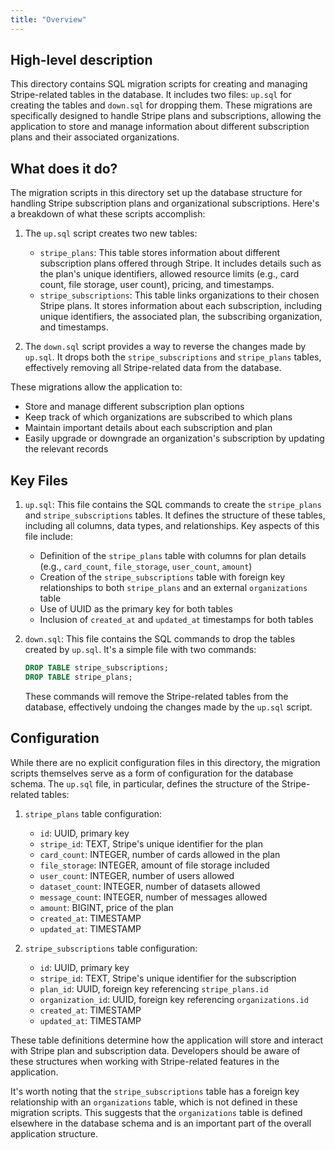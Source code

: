 ```yaml
---
title: "Overview"
---
```


## High-level description
This directory contains SQL migration scripts for creating and managing Stripe-related tables in the database. It includes two files: `up.sql` for creating the tables and `down.sql` for dropping them. These migrations are specifically designed to handle Stripe plans and subscriptions, allowing the application to store and manage information about different subscription plans and their associated organizations.

## What does it do?
The migration scripts in this directory set up the database structure for handling Stripe subscription plans and organizational subscriptions. Here's a breakdown of what these scripts accomplish:

1. The `up.sql` script creates two new tables:
   - `stripe_plans`: This table stores information about different subscription plans offered through Stripe. It includes details such as the plan's unique identifiers, allowed resource limits (e.g., card count, file storage, user count), pricing, and timestamps.
   - `stripe_subscriptions`: This table links organizations to their chosen Stripe plans. It stores information about each subscription, including unique identifiers, the associated plan, the subscribing organization, and timestamps.

2. The `down.sql` script provides a way to reverse the changes made by `up.sql`. It drops both the `stripe_subscriptions` and `stripe_plans` tables, effectively removing all Stripe-related data from the database.

These migrations allow the application to:
- Store and manage different subscription plan options
- Keep track of which organizations are subscribed to which plans
- Maintain important details about each subscription and plan
- Easily upgrade or downgrade an organization's subscription by updating the relevant records

## Key Files

1. `up.sql`:
   This file contains the SQL commands to create the `stripe_plans` and `stripe_subscriptions` tables. It defines the structure of these tables, including all columns, data types, and relationships. Key aspects of this file include:
   - Definition of the `stripe_plans` table with columns for plan details (e.g., `card_count`, `file_storage`, `user_count`, `amount`)
   - Creation of the `stripe_subscriptions` table with foreign key relationships to both `stripe_plans` and an external `organizations` table
   - Use of UUID as the primary key for both tables
   - Inclusion of `created_at` and `updated_at` timestamps for both tables

2. `down.sql`:
   This file contains the SQL commands to drop the tables created by `up.sql`. It's a simple file with two commands:
   ```sql
   DROP TABLE stripe_subscriptions;
   DROP TABLE stripe_plans;
   ```
   These commands will remove the Stripe-related tables from the database, effectively undoing the changes made by the `up.sql` script.

## Configuration
While there are no explicit configuration files in this directory, the migration scripts themselves serve as a form of configuration for the database schema. The `up.sql` file, in particular, defines the structure of the Stripe-related tables:

1. `stripe_plans` table configuration:
   - `id`: UUID, primary key
   - `stripe_id`: TEXT, Stripe's unique identifier for the plan
   - `card_count`: INTEGER, number of cards allowed in the plan
   - `file_storage`: INTEGER, amount of file storage included
   - `user_count`: INTEGER, number of users allowed
   - `dataset_count`: INTEGER, number of datasets allowed
   - `message_count`: INTEGER, number of messages allowed
   - `amount`: BIGINT, price of the plan
   - `created_at`: TIMESTAMP
   - `updated_at`: TIMESTAMP

2. `stripe_subscriptions` table configuration:
   - `id`: UUID, primary key
   - `stripe_id`: TEXT, Stripe's unique identifier for the subscription
   - `plan_id`: UUID, foreign key referencing `stripe_plans.id`
   - `organization_id`: UUID, foreign key referencing `organizations.id`
   - `created_at`: TIMESTAMP
   - `updated_at`: TIMESTAMP

These table definitions determine how the application will store and interact with Stripe plan and subscription data. Developers should be aware of these structures when working with Stripe-related features in the application.

It's worth noting that the `stripe_subscriptions` table has a foreign key relationship with an `organizations` table, which is not defined in these migration scripts. This suggests that the `organizations` table is defined elsewhere in the database schema and is an important part of the overall application structure.